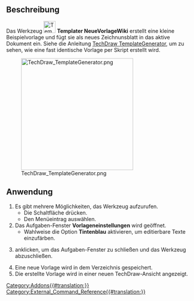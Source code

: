 {{UnfinishedDocu}}
<languages/>

{{Docnav/de
|[[Templater_NewTemplateMulti/de|NeueVorlageMulti]]
|
|[[Templater_Workbench/de|Templater]]
|IconL=Templater_NewTemplateMulti.svg
|IconR=
|IconC=Templater_workbench_icon.svg
}}

{{GuiCommand/de
|Name=Templater NewTemplateWiki
|Name/de=Templater NewVorlageWiki
|MenuLocation=Templater → Neu Vorlage Wiki
|Workbenches=[[Templater_Workbench/de|Templater]]
|Shortcut=
}}

<span id="Description"></span>
==Beschreibung==

Das Werkzeug [[Image:Templater_NewTemplateWiki.svg|32px]] '''Templater NeueVorlageWiki''' erstellt eine kleine Beispielvorlage und fügt sie als neues Zeichnunsblatt in das aktive Dokument ein. Siehe die Anleitung [[TechDraw_TemplateGenerator/de|TechDraw TemplateGenerator]], um zu sehen, wie eine fast identische Vorlage per Skript erstellt wird.

[[Image:TechDraw TemplateGenerator.png|300px]]

{{Caption|(Abbildung ausgeliehen von der Anleitungsseite)}}

<span id="Usage"></span>
==Anwendung==

# Es gibt mehrere Möglichkeiten, das Werkzeug aufzurufen.
#* Die Schaltfläche {{Button|Neue Vorlage Wiki}} drücken.
#* Den Menüeintrag {{MenuCommand|Templater → Neue Vorlage Wiki}} auswählen.
# Das Aufgaben-Fenster '''Vorlageneinstellungen''' wird geöffnet.
#* Wahlweise die Option '''Tintenblau''' aktivieren, um editierbare Texte einzufärben.
# {{Button|Ok}} anklicken, um das Aufgaben-Fenster zu schließen und das Werkzeug abzuschließen.
# Eine neue Vorlage wird in dem Verzeichnis {{MenuCommand|.../Mod/Templater/Resources}} gespeichert.
# Die erstellte Vorlage wird in einer neuen TechDraw-Ansicht angezeigt.


{{Docnav/de
|[[Templater_NewTemplateMulti/de|NeueVorlageMulti]]
|
|[[Templater_Workbench/de|Templater]]
|IconL=Templater_NewTemplateMulti.svg
|IconR=
|IconC=Templater_workbench_icon.svg
}}

[[Category:Addons{{#translation:}}]]
[[Category:External_Command_Reference{{#translation:}}]]